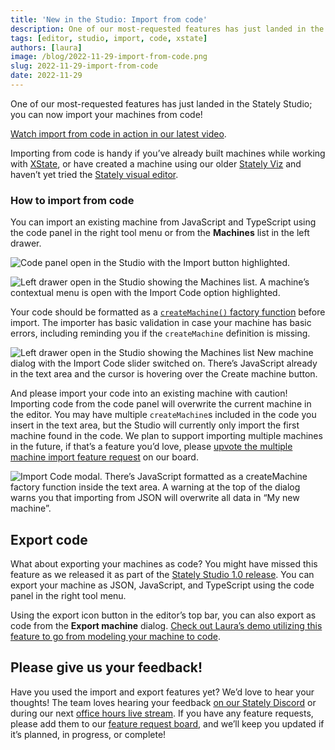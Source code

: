```yaml
---
title: 'New in the Studio: Import from code'
description: One of our most-requested features has just landed in the Stately Studio; you can now import from code!
tags: [editor, studio, import, code, xstate]
authors: [laura]
image: /blog/2022-11-29-import-from-code.png
slug: 2022-11-29-import-from-code
date: 2022-11-29
---
```


One of our most-requested features has just landed in the Stately Studio; you can now import your machines from code! 

[Watch import from code in action in our latest video](https://www.youtube.com/watch?v=DAoIFaugDLo).

Importing from code is handy if you’ve already built machines while working with [XState](https://xstate.js.org/docs), or have created a machine using our older [Stately Viz](https://stately.ai/viz) and haven’t yet tried the [Stately visual editor](https://stately.ai/editor).

<!--truncate-->

### How to import from code

You can import an existing machine from JavaScript and TypeScript using the code panel in the right tool menu or from the **Machines** list in the left drawer.

![Code panel open in the Studio with the Import button highlighted.](2022-11-29-import-from-code-right-panel.png)

![Left drawer open in the Studio showing the Machines list. A machine’s contextual menu is open with the Import Code option highlighted.](2022-11-29-import-from-code-left-drawer.png)

Your code should be formatted as a [`createMachine()` factory function](https://xstate.js.org/docs/guides/machines.html) before import. The importer has basic validation in case your machine has basic errors, including reminding you if the `createMachine` definition is missing.

![Left drawer open in the Studio showing the Machines list New machine dialog with the Import Code slider switched on. There’s JavaScript already in the text area and the cursor is hovering over the Create machine button.](2022-11-29-import-from-code-create-machine.png)

And please import your code into an existing machine with caution! Importing code from the code panel will overwrite the current machine in the editor. You may have multiple `createMachine`s included in the code you insert in the text area, but the Studio will currently only import the first machine found in the code. We plan to support importing multiple machines in the future, if that’s a feature you’d love, please [upvote the multiple machine import feature request](https://statelyai.canny.io/editor/p/import-multiple-machines-from-one-code-import) on our board.

![Import Code modal. There’s JavaScript formatted as a createMachine factory function inside the text area. A warning at the top of the dialog warns you that importing from JSON will overwrite all data in “My new machine”.](2022-11-29-import-from-code-importer.png)

## Export code

What about exporting your machines as code? You might have missed this feature as we released it as part of the [Stately Studio 1.0 release](https://stately.ai/blog/introducing-stately-studio-10#more-export-options). You can export your machine as JSON, JavaScript, and TypeScript using the code panel in the right tool menu. 

Using the export icon button in the editor’s top bar, you can also export as code from the **Export machine** dialog. [Check out Laura’s demo utilizing this feature to go from modeling your machine to code](https://www.youtube.com/watch?v=NVQai9SBpiU).

## Please give us your feedback!

Have you used the import and export features yet? We’d love to hear your thoughts! The team loves hearing your feedback [on our Stately Discord](https://discord.gg/xstate) or during our next [office hours live stream](https://youtube.com/statelyai). If you have any feature requests, please add them to our [feature request board](https://statelyai.canny.io), and we’ll keep you updated if it’s planned, in progress, or complete!